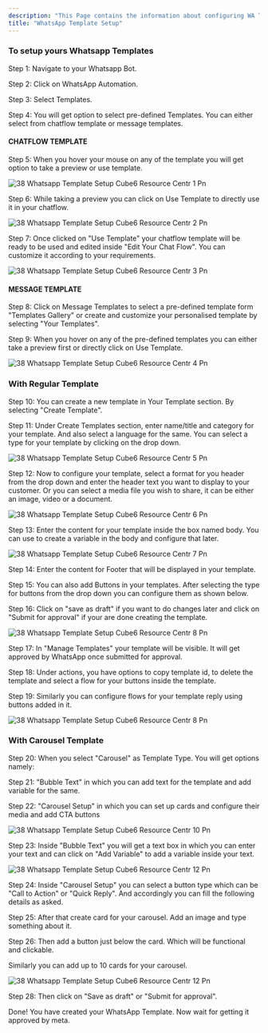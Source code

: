 ```yaml
---
description: "This Page contains the information about configuring WA Templates."
title: "WhatsApp Template Setup"
---
```


### To setup yours Whatsapp Templates

Step 1: Navigate to your Whatsapp Bot.

Step 2: Click on WhatsApp Automation.

Step 3: Select Templates.

Step 4: You will get option to select pre-defined Templates. You can either select from chatflow template or message templates.

#### **CHATFLOW TEMPLATE**

Step 5: When you hover your mouse on any of the template you will get option to take a preview or use template.

![38 Whatsapp Template Setup  Cube6 Resource Centr 1 Pn](/images/how-botpenguin-works/whatsapp-template-setup/38.whatsapp_template_setup_\_Cube6_resource_centr-1.png)

Step 6: While taking a preview you can click on Use Template to directly use it in your chatflow.

![38 Whatsapp Template Setup  Cube6 Resource Centr 2 Pn](/images/how-botpenguin-works/whatsapp-template-setup/38.whatsapp_template_setup_\_Cube6_resource_centr-2.png)

Step 7: Once clicked on "Use Template" your chatflow template will be ready to be used and edited inside "Edit Your Chat Flow". You can customize it according to your requirements.

![38 Whatsapp Template Setup  Cube6 Resource Centr 3 Pn](/images/how-botpenguin-works/whatsapp-template-setup/38.whatsapp_template_setup_\_Cube6_resource_centr-3.png)

#### **MESSAGE TEMPLATE**

Step 8: Click on Message Templates to select a pre-defined template form "Templates Gallery" or create and customize your personalised template by selecting "Your Templates".

Step 9: When you hover on any of the pre-defined templates you can either take a preview first or directly click on Use Template.

![38 Whatsapp Template Setup  Cube6 Resource Centr 4 Pn](/images/how-botpenguin-works/whatsapp-template-setup/38.whatsapp_template_setup_\_Cube6_resource_centr-4.png)

### **With Regular Template**

Step 10: You can create a new template in Your Template section. By selecting "Create Template".

Step 11: Under Create Templates section, enter name/title and category for your template. And also select a language for the same. You can select a type for your template by clicking on the drop down.

![38 Whatsapp Template Setup  Cube6 Resource Centr 5 Pn](/images/how-botpenguin-works/whatsapp-template-setup/38.whatsapp_template_setup_\_Cube6_resource_centr-5.png)

Step 12: Now to configure your template, select a format for you header from the drop down and enter the header text you want to display to your customer. Or you can select a media file you wish to share, it can be either an image, video or a document.

![38 Whatsapp Template Setup  Cube6 Resource Centr 6 Pn](/images/how-botpenguin-works/whatsapp-template-setup/38.whatsapp_template_setup_\_Cube6_resource_centr-6.png)

Step 13: Enter the content for your template inside the box named body. You can use   to create a variable in the body and configure that later.

![38 Whatsapp Template Setup  Cube6 Resource Centr 7 Pn](/images/how-botpenguin-works/whatsapp-template-setup/38.whatsapp_template_setup_\_Cube6_resource_centr-7.png)

Step 14: Enter the content for Footer that will be displayed in your template.

Step 15: You can also add Buttons in your templates. After selecting the type for buttons from the drop down you can configure them as shown below.

Step 16: Click on "save as draft" if you want to do changes later and click on "Submit for approval" if your are done creating the template.

![38 Whatsapp Template Setup  Cube6 Resource Centr 8 Pn](/images/how-botpenguin-works/whatsapp-template-setup/38.whatsapp_template_setup_\_Cube6_resource_centr-8.png)

Step 17: In "Manage Templates" your template will be visible. It will get approved by WhatsApp once submitted for approval.

Step 18: Under actions, you have options to copy template id, to delete the template and select a flow for your buttons inside the template.

Step 19: Similarly you can configure flows for your template reply using buttons added in it.

![38 Whatsapp Template Setup  Cube6 Resource Centr 8 Pn](/images/how-botpenguin-works/whatsapp-template-setup/38.whatsapp_template_setup_\_Cube6_resource_centr-9.png)

### **With Carousel Template**

Step 20: When you select "Carousel" as Template Type. You will get options namely:

Step 21: "Bubble Text" in which you can add text for the template and add variable for the same.

Step 22: "Carousel Setup" in which you can set up cards and configure their media and add CTA buttons

![38 Whatsapp Template Setup  Cube6 Resource Centr 10 Pn](/images/how-botpenguin-works/whatsapp-template-setup/38.whatsapp_template_setup_\_Cube6_resource_centr-10.png)

Step 23: Inside "Bubble Text" you will get a text box in which you can enter your text and can click on "Add Variable" to add a variable inside your text.

![38 Whatsapp Template Setup  Cube6 Resource Centr 12 Pn](/images/how-botpenguin-works/whatsapp-template-setup/38.whatsapp_template_setup_\_Cube6_resource_centr-11.png)

Step 24: Inside "Carousel Setup" you can select a button type which can be "Call to Action" or "Quick Reply". And accordingly you can fill the following details as asked.

Step 25: After that create card for your carousel. Add an image and type something about it.

Step 26: Then add a button just below the card. Which will be functional and clickable.

Similarly you can add up to 10 cards for your carousel.

![38 Whatsapp Template Setup  Cube6 Resource Centr 12 Pn](/images/how-botpenguin-works/whatsapp-template-setup/38.whatsapp_template_setup_\_Cube6_resource_centr-12.png)

Step 28: Then click on "Save as draft" or "Submit for approval".

Done\! You have created your WhatsApp Template. Now wait for getting it approved by meta.